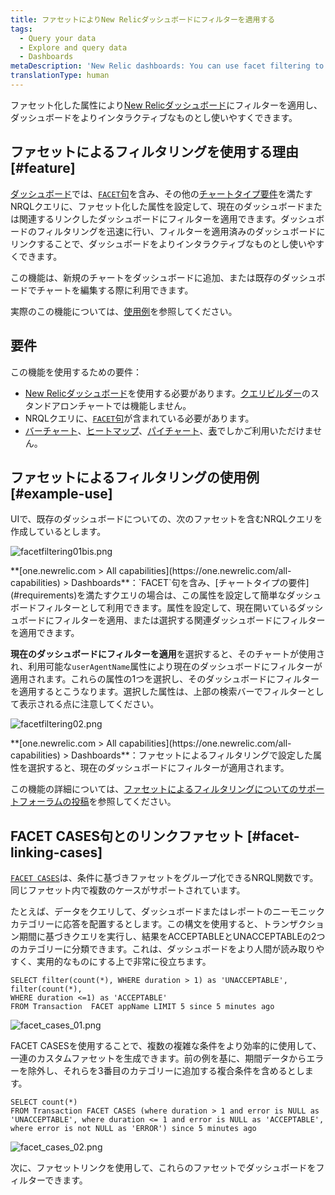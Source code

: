 ```yaml
---
title: ファセットによりNew Relicダッシュボードにフィルターを適用する
tags:
  - Query your data
  - Explore and query data
  - Dashboards
metaDescription: 'New Relic dashboards: You can use facet filtering to filter dashboards by specific attributes.'
translationType: human
---
```






ファセット化した属性により[New Relicダッシュボード](/docs/dashboards/new-relic-one-dashboards/get-started/introduction-new-relic-one-dashboards)にフィルターを適用し、ダッシュボードをよりインタラクティブなものとし使いやすくできます。

## ファセットによるフィルタリングを使用する理由 [#feature]

[ダッシュボード](/docs/dashboards/new-relic-one-dashboards/get-started/introduction-new-relic-one-dashboards)では、[`FACET`句](/docs/query-data/nrql-new-relic-query-language/getting-started/nrql-syntax-components-functions#sel-facet)を含み、その他の[チャートタイプ要件](#requirements)を満たすNRQLクエリに、ファセット化した属性を設定して、現在のダッシュボードまたは関連するリンクしたダッシュボードにフィルターを適用できます。ダッシュボードのフィルタリングを迅速に行い、フィルターを適用済みのダッシュボードにリンクすることで、ダッシュボードをよりインタラクティブなものとし使いやすくできます。

この機能は、新規のチャートをダッシュボードに追加、または既存のダッシュボードでチャートを編集する際に利用できます。

実際のこの機能については、[使用例](#example-use)を参照してください。

## 要件

この機能を使用するための要件：

* [New Relicダッシュボード](/docs/dashboards/new-relic-one-dashboards/get-started/introduction-new-relic-one-dashboards)を使用する必要があります。[クエリビルダー](/docs/chart-builder/use-chart-builder/get-started/introduction-chart-builder)のスタンドアロンチャートでは機能しません。
* NRQLクエリに、[`FACET`句](/docs/query-data/nrql-new-relic-query-language/getting-started/nrql-syntax-components-functions#sel-facet)が含まれている必要があります。
* [バーチャート](/docs/insights/use-insights-ui/manage-dashboards/chart-types#widget-barchart)、[ヒートマップ](/docs/insights/use-insights-ui/manage-dashboards/chart-types#widget-heatmap)、[パイチャート](/docs/insights/use-insights-ui/manage-dashboards/chart-types#widget-piechart)、[表](/docs/insights/use-insights-ui/manage-dashboards/chart-types#widget-table)でしかご利用いただけません。

## ファセットによるフィルタリングの使用例 [#example-use]

UIで、既存のダッシュボードについての、次のファセットを含むNRQLクエリを作成しているとします。

<img
  title="facetfiltering01bis.png"
  alt="facetfiltering01bis.png"
  src={dashboardsFacetFiltering}
/>

<figcaption>
  **[one.newrelic.com > All capabilities](https://one.newrelic.com/all-capabilities) > Dashboards**：`FACET`句を含み、[チャートタイプの要件](#requirements)を満たすクエリの場合は、この属性を設定して簡単なダッシュボードフィルターとして利用できます。属性を設定して、現在開いているダッシュボードにフィルターを適用、または選択する関連ダッシュボードにフィルターを適用できます。
</figcaption>

**現在のダッシュボードにフィルターを適用**を選択すると、そのチャートが使用され、利用可能な`userAgentName`属性により現在のダッシュボードにフィルターが適用されます。これらの属性の1つを選択し、そのダッシュボードにフィルターを適用するとこうなります。選択した属性は、上部の検索バーでフィルターとして表示される点に注意してください。

<img
  title="facetfiltering02.png"
  alt="facetfiltering02.png"
  src={dashboardsFacetFilteringExample}
/>

<figcaption>
  **[one.newrelic.com > All capabilities](https://one.newrelic.com/all-capabilities) > Dashboards**：ファセットによるフィルタリングで設定した属性を選択すると、現在のダッシュボードにフィルターが適用されます。
</figcaption>

この機能の詳細については、[ファセットによるフィルタリングについてのサポートフォーラムの投稿](https://discuss.newrelic.com/t/facet-linking-in-new-relic-one-now-you-can-use-facets-to-filter-your-new-relic-one-dashboards/82289)を参照してください。

## FACET CASES句とのリンクファセット [#facet-linking-cases]

[`FACET CASES`](/docs/query-your-data/nrql-new-relic-query-language/get-started/nrql-syntax-clauses-functions#sel-facet-cases)は、条件に基づきファセットをグループ化できるNRQL関数です。同じファセット内で複数のケースがサポートされています。

たとえば、データをクエリして、ダッシュボードまたはレポートのニーモニックカテゴリーに応答を配置するとします。この構文を使用すると、トランザクション期間に基づきクエリを実行し、結果をACCEPTABLEとUNACCEPTABLEの2つのカテゴリーに分類できます。これは、ダッシュボードをより人間が読み取りやすく、実用的なものにする上で非常に役立ちます。

```
SELECT filter(count(*), WHERE duration > 1) as 'UNACCEPTABLE', filter(count(*), 
WHERE duration <=1) as 'ACCEPTABLE' 
FROM Transaction  FACET appName LIMIT 5 since 5 minutes ago
```

<img
  title="facet_cases_01.png"
  alt="facet_cases_01.png"
  src={dashboardsFacetCases}
/>

FACET CASESを使用することで、複数の複雑な条件をより効率的に使用して、一連のカスタムファセットを生成できます。前の例を基に、期間データからエラーを除外し、それらを3番目のカテゴリーに追加する複合条件を含めるとします。

```
SELECT count(*)
FROM Transaction FACET CASES (where duration > 1 and error is NULL as 'UNACCEPTABLE', where duration <= 1 and error is NULL as 'ACCEPTABLE', where error is not NULL as 'ERROR') since 5 minutes ago
```

<img
  title="facet_cases_02.png"
  alt="facet_cases_02.png"
  src={dashboardsFacetCasesExample}
/>

次に、ファセットリンクを使用して、これらのファセットでダッシュボードをフィルターできます。